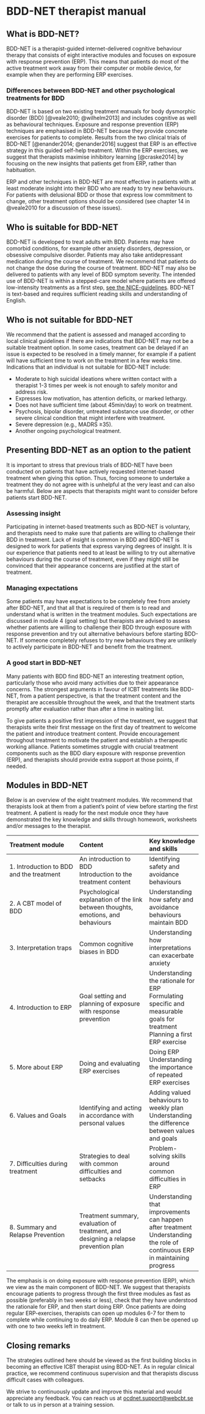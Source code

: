 # BDD-NET therapist manual

## What is BDD-NET?

BDD-NET is a therapist-guided internet-delivered cognitive behaviour therapy that consists of eight interactive modules and focuses on exposure with response prevention (ERP). This means that patients do most of the active treatment work away from their computer or mobile device, for example when they are performing ERP exercises.

### Differences between BDD-NET and other psychological treatments for BDD

BDD-NET is based on two existing treatment manuals for body dysmorphic disorder (BDD) [@veale2010; @wilhelm2013] and includes cognitive as well as behavioural techniques. Exposure and response prevention (ERP) techniques are emphasised in BDD-NET because they provide concrete exercises for patients to complete. Results from the two clinical trials of BDD-NET [@enander2014; @enander2016] suggest that ERP is an effective strategy in this guided self-help treatment. Within the ERP exercises, we suggest that therapists maximise inhibitory learning [@craske2014] by focusing on the new insights that patients get from ERP, rather than habituation.

ERP and other techniques in BDD-NET are most effective in patients with at least moderate insight into their BDD who are ready to try new behaviours. For patients with delusional BDD or those that express low commitment to change, other treatment options should be considered (see chapter 14 in @veale2010 for a discussion of these issues).

## Who is suitable for BDD-NET

BDD-NET is developed to treat adults with BDD. Patients may have comorbid conditions, for example other anxiety disorders, depression, or obsessive compulsive disorder. Patients may also take antidepressant medication during the course of treatment. We recommend that patients do not change the dose during the course of treatment. BDD-NET may also be delivered to patients with any level of BDD symptom severity. The intended use of BDD-NET is within a stepped-care model where patients are offered low-intensity treatments as a first step, [see the NICE-guidelines](https://www.nice.org.uk/guidance/CG31/chapter/1-Guidance#stepped-care-for-adults-young-people-and-children-with-ocd-or-bdd). BDD-NET is text-based and requires sufficient reading skills and understanding of English.

## Who is not suitable for BDD-NET

We recommend that the patient is assessed and managed according to local clinical guidelines if there are indications that BDD-NET may not be a suitable treatment option. In some cases, treatment can be delayed if an issue is expected to be resolved in a timely manner, for example if a patient will have sufficient time to work on the treatment in a few weeks time. Indications that an individual is not suitable for BDD-NET include:

* Moderate to high suicidal ideations where written contact with a therapist 1-3 times per week is not enough to safely monitor and address risk.  
* Expresses low motivation, has attention deficits, or marked lethargy.  
* Does not have sufficient time (about 45min/day) to work on treatment.  
* Psychosis, bipolar disorder, untreated substance use disorder, or other severe clinical condition that might interfere with treatment.  
* Severe depression (e.g., MADRS ≥35).  
* Another ongoing psychological treatment.  

## Presenting BDD-NET as an option to the patient

It is important to stress that previous trials of BDD-NET have been conducted on patients that have actively requested internet-based treatment when giving this option. Thus, forcing someone to undertake a treatment they do not agree with is unhelpful at the very least and can also be harmful. Below are aspects that therapists might want to consider before patients start BDD-NET.

### Assessing insight

Participating in internet-based treatments such as BDD-NET is voluntary, and therapists need to make sure that patients are willing to challenge their BDD in treatment. Lack of insight is common in BDD and BDD-NET is designed to work for patients that express varying degrees of insight. It is our experience that patients need to at least be willing to try out alternative behaviours during the course of treatment, even if they might still be convinced that their appearance concerns are justified at the start of treatment. 

### Managing expectations

Some patients may have expectations to be completely free from anxiety after BDD-NET, and that all that is required of them is to read and understand what is written in the treatment modules. Such expectations are discussed in module 4 (goal setting) but therapists are advised to assess whether patients are willing to challenge their BDD through exposure with response prevention and try out alternative behaviours before starting BDD-NET. If someone completely refuses to try new behaviours they are unlikely to actively participate in BDD-NET and benefit from the treatment.

### A good start in BDD-NET

Many patients with BDD find BDD-NET an interesting treatment option, particularly those who avoid many activities due to their appearance concerns. The strongest arguments in favour of ICBT treatments like BDD-NET, from a patient perspective, is that the treatment content and the therapist are accessible throughout the week, and that the treatment starts promptly after evaluation rather than after a time in waiting list.

To give patients a positive first impression of the treatment, we suggest that therapists write their first message on the first day of treatment to welcome the patient and introduce treatment content. Provide encouragement throughout treatment to motivate the patient and establish a therapeutic working alliance. Patients sometimes struggle with crucial treatment components such as the BDD diary exposure with response prevention (ERP), and therapists should provide extra support at those points, if needed.

## Modules in BDD-NET

Below is an overview of the eight treatment modules. We recommend that therapists look at them from a patient's point of view before starting the first treatment. A patient is ready for the next module once they have demonstrated the key knowledge and skills through homework, worksheets and/or messages to the therapist.

| **Treatment module** | **Content** | **Key knowledge and skills** |
| :--- | :--- | :-- |
| 1. Introduction to BDD and the treatment | An introduction to BDD <br> Introduction to the treatment content | Identifying safety and avoidance behaviours |
| 2. A CBT model of BDD | Psychological explanation of the link between thoughts, emotions, and behaviours  | Understanding how safety and avoidance behaviours maintain BDD |
| 3. Interpretation traps | Common cognitive biases in BDD | Understanding how interpretations can exacerbate anxiety |
| 4. Introduction to ERP | Goal setting and planning of exposure with response prevention | Understanding the rationale for ERP <br> Formulating specific and measurable goals for treatment <br> Planning a first ERP exercise |
| 5. More about ERP | Doing and evaluating ERP exercises | Doing ERP <br> Understanding the importance of repeated ERP exercises |
| 6. Values and Goals | Identifying and acting in accordance with personal values | Adding valued behaviours to weekly plan <br> Understanding the difference between values and goals |
| 7. Difficulties during treatment | Strategies to deal with common difficulties and setbacks | Problem-solving skills around common difficulties in ERP |
| 8. Summary and Relapse Prevention | Treatment summary, evaluation of treatment, and designing a relapse prevention plan | Understanding that improvements can happen after treatment <br> Understanding the role of continuous ERP in maintaining progress |

The emphasis is on doing exposure with response prevention (ERP), which we view as the main component of BDD-NET. We suggest that therapists encourage patients to progress through the first three modules as fast as possible (preferably in two weeks or less), check that they have understood the rationale for ERP, and then start doing ERP. Once patients are doing regular ERP-exercises, therapists can open up modules 6-7 for them to complete while continuing to do daily ERP. Module 8 can then be opened up with one to two weeks left in treatment.

## Closing remarks

The strategies outlined here should be viewed as the first building blocks in becoming an effective ICBT therapist using BDD-NET. As in regular clinical practice, we recommend continuous supervision and that therapists discuss difficult cases with colleagues.

We strive to continuously update and improve this material and would appreciate any feedback. You can reach us at <ocdnet.support@webcbt.se> or talk to us in person at a training session.